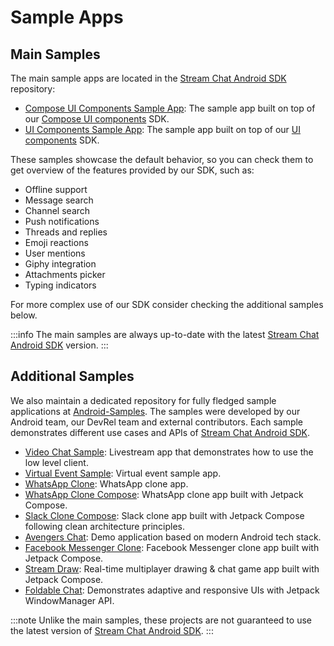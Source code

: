 # Sample Apps

## Main Samples

The main sample apps are located in the [Stream Chat Android SDK](https://github.com/GetStream/stream-chat-android) repository:

- [Compose UI Components Sample App](https://github.com/GetStream/stream-chat-android/tree/main/stream-chat-android-compose-sample): The sample app built on top of our [Compose UI components](https://github.com/GetStream/stream-chat-android/tree/main/stream-chat-android-compose) SDK.
- [UI Components Sample App](https://github.com/GetStream/stream-chat-android/tree/main/stream-chat-android-ui-components-sample): The sample app built on top of our [UI components](https://github.com/GetStream/stream-chat-android/tree/main/stream-chat-android-ui-components) SDK.

These samples showcase the default behavior, so you can check them to get overview of the features provided by our SDK, such as:

- Offline support
- Message search
- Channel search
- Push notifications
- Threads and replies
- Emoji reactions
- User mentions
- Giphy integration
- Attachments picker
- Typing indicators

For more complex use of our SDK consider checking the additional samples below.

:::info
The main samples are always up-to-date with the latest [Stream Chat Android SDK](https://github.com/GetStream/stream-chat-android) version.
:::

## Additional Samples

We also maintain a dedicated repository for fully fledged sample applications at [Android-Samples](https://github.com/GetStream/Android-Samples). The samples were developed by our Android team, our DevRel team and external contributors. Each sample demonstrates different use cases and APIs of [Stream Chat Android SDK](https://github.com/GetStream/stream-chat-android).

- [Video Chat Sample](https://github.com/GetStream/Android-Samples/tree/main/video-chat-sample): Livestream app that demonstrates how to use the low level client.
- [Virtual Event Sample](https://github.com/GetStream/Android-Samples/tree/main/virtual-event-sample): Virtual event sample app.
- [WhatsApp Clone](https://github.com/GetStream/Android-Samples/tree/main/whatsapp-clone-sample): WhatsApp clone app.
- [WhatsApp Clone Compose](https://github.com/GetStream/whatsApp-clone-compose): WhatsApp clone app built with Jetpack Compose.
- [Slack Clone Compose](https://github.com/GetStream/stream-slack-clone-android): Slack clone app built with Jetpack Compose following clean architecture principles.
- [Avengers Chat](https://github.com/GetStream/AvengersChat): Demo application based on modern Android tech stack.
- [Facebook Messenger Clone](https://github.com/MathRoda/Messenger-clone): Facebook Messenger clone app built with Jetpack Compose.
- [Stream Draw](https://github.com/GetStream/stream-draw-android): Real-time multiplayer drawing & chat game app built with Jetpack Compose.
- [Foldable Chat](https://github.com/GetStream/foldable-chat-android): Demonstrates adaptive and responsive UIs with Jetpack WindowManager API.

:::note
Unlike the main samples, these projects are not guaranteed to use the latest version of [Stream Chat Android SDK](https://github.com/GetStream/stream-chat-android).
:::
